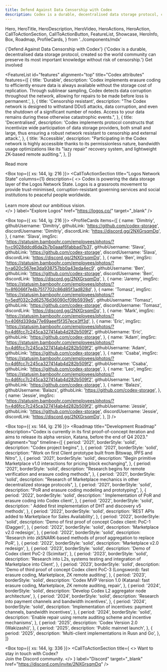 ```yaml
---
title: Defend Against Data Censorship with Codex
description: Codex is a durable, decentralised data storage protocol, created so the world community can preserve its most important knowledge without risk of censorship.
---
```


  Hero,
  HeroTitle,
  HeroDescription,
  HeroVideo,
  HeroActions,
  HeroAction,
  CallToActionSection,
  CallToActionButton,
  FeatureList,
  Showcase,
  HeroInfo,
  Box,
  Roadmap,
  ProfileCards,
} from '../components/mdx'

<Hero size="large">
  <HeroInfo>
    <HeroTitle>
      {'Defend Against Data Censorship with Codex'}
    </HeroTitle>
    <HeroDescription>
      {'Codex is a durable, decentralised data storage protocol, created so the world community can preserve its most important knowledge without risk of censorship.'} 
    </HeroDescription>
    <HeroActions>
      <HeroAction href="https://discord.gg/2NXGrsqmDq" target="_blank">
        Get involved
      </HeroAction>
    </HeroActions>
  </HeroInfo>
  <HeroVideo
    placeholderSrc="/hero/atlas02-1080x1080-placeholder.png"
    mobile={{ height: "100%", minHeight: "80vh" }}
  >
    <source src="/hero/atlas02-2048x2048-24fps-1M.mov" type='video/mp4; codecs="hvc1"' />
    <source src="/hero/atlas02-2048x2048-24fps-1M.webm" type="video/webm" />  
  </HeroVideo>
</Hero>

<FeatureList
  id="features"
  alignment="top"
  title="Codex attributes"
  features={[
    {
      title: 'Durable',
      description:
        'Codex implements erasure coding to efficiently ensure data is always available without the storage cost of replication. Through sublinear sampling, Codex detects data corruption throughout the network, allowing for repairs to be made before loss is permanent.',
    },
    {
      title: 'Censorship resistant',
      description:
        "The Codex network is designed to withstand DDoS attacks, data corruption, and even the shutdown of a significant number of nodes. Access to your data remains during these otherwise catastrophic events.",
    },
    {
      title: 'Decentralised',
      description:
        'Codex implements protocol constructs that incentivize wide participation of data storage providers, both small and large, thus ensuring a robust network resistant to censorship and external attack.',
    },
    {
      title: 'Accessible',
      description:
        "Participating in the Codex network is highly accessible thanks to its permissionless nature, bandwidth usage optimizations like its \"lazy repair\" recovery system, and lightweight ZK-based remote auditing.",
    },
  ]}
>
  <CallToActionButton variant="outlined" href="/about">
    Read more
  </CallToActionButton>
</FeatureList>

<Box top={{ xs: 144, lg: 216 }}>
  <CallToActionSection
    title="Logos Network State"
    columns={1}
    description={
      <>
        Codex is powering the data storage layer of the Logos Network State. Logos is a grassroots movement to provide trust-minimised, corruption-resistant governing services and social institutions to peaceful people worldwide.
        <br/>
        <br/>
        Learn more about our ambitious vision.  
      </>
    }
    label="Explore Logos"
    href="https://logos.co/"
    target="_blank"
  />
</Box>

<Box top={{ xs: 144, lg: 216 }}>
  <CallToActionSection
    title="Team"
    columns={1}
    description="Codex is powering the data storage layer of the Logos Network State. Logos is a grassroots movement to provide trust-minimized, corruption-resistant governing services and social institutions to peaceful people worldwide. Learn more about our ambitious vision."
    label="Explore Logos"
    href="/about/team"
    target="_self"
  />
  <ProfileCards
    items={[
      {
        name: 'Dimitriy',
        githubUsername: 'Dimitriy',
        githubLink: 'https://github.com/codex-storage',
        discordUsername: 'Dimitriy',
        discordLink: 'https://discord.gg/2NXGrsqmDq',
      },
      {
        name: 'Slava',
        imgSrc:
          'https://statusim.bamboohr.com/employees/photos/?h=c9028ddcd6da2b7b0aaaf6fabbad7b31',
        githubUsername: 'Slava',
        githubLink: 'https://github.com/codex-storage',
        discordUsername: 'Slava',
        discordLink: 'https://discord.gg/2NXGrsqmDq',
      },
      {
        name: 'Ben',
        imgSrc:
        'https://statusim.bamboohr.com/employees/photos/?h=a620c567ee3da938757bb0a43eda4ec9',
          githubUsername: 'Ben',
        githubLink: 'https://github.com/codex-storage',
        discordUsername: 'Ben',
        discordLink: 'https://discord.gg/2NXGrsqmDq',
      },
      {
        name: 'Jaremy',
        imgSrc:
          'https://statusim.bamboohr.com/employees/photos/?h=8f6066f7e4b7517702c86d85f3ad828d',
      },
      {
        name: 'Tomasz',
        imgSrc:
          'https://statusim.bamboohr.com/employees/photos/?h=5edf032c2d62576d36090cf09b5939e5',
        githubUsername: 'Tomasz',
        githubLink: 'https://github.com/codex-storage',
        discordUsername: 'Tomasz',
        discordLink: 'https://discord.gg/2NXGrsqmDq',
      },
      {
        name: 'Mark',
        imgSrc:
          'https://statusim.bamboohr.com/employees/photos/?h=406fd339da77e69aeef5f357ece3ff3d',
      },
      {
        name: 'Eric',
        imgSrc:
          'https://statusim.bamboohr.com/employees/photos/?h=4d6fcc7c245ca327414ab4d282b509f2',
        githubUsername: 'Eric',
        githubLink: 'https://github.com/codex-storage',
      },
      {
        name: 'Adam',
        imgSrc:
          'https://statusim.bamboohr.com/employees/photos/?h=4d6fcc7c245ca327414ab4d282b509f2',
        githubUsername: 'Adam',
        githubLink: 'https://github.com/codex-storage',
      },
      {
        name: 'Csaba',
        imgSrc:
          'https://statusim.bamboohr.com/employees/photos/?h=4d6fcc7c245ca327414ab4d282b509f2',
        githubUsername: 'Csaba',
        githubLink: 'https://github.com/codex-storage',
      },
      {
        name: 'Leo',
        imgSrc:
          'https://statusim.bamboohr.com/employees/photos/?h=4d6fcc7c245ca327414ab4d282b509f2',
        githubUsername: 'Leo',
        githubLink: 'https://github.com/codex-storage',
      },
      {
        name: 'Balazs',
        githubUsername: 'Balazs',
        githubLink: 'https://github.com/codex-storage',
      },
      {
        name: 'Jessie',
        imgSrc:
          'https://statusim.bamboohr.com/employees/photos/?h=4d6fcc7c245ca327414ab4d282b509f2',
        githubUsername: 'Jessie',
        githubLink: 'https://github.com/codex-storage',
        discordUsername: 'Jessie',
        discordLink: 'https://discord.gg/2NXGrsqmDq',
      },
    ]}
  />
</Box>

<Box top={{ xs: 144, lg: 216 }}>
  <Roadmap
    title="Development Roadmap"
    description="Codex is currently in its first proof-of-concept iteration and aims to release its alpha version, Katana, before the end of Q4 2023."
    alignment="top"
    timeline={[
      {
        period: '2021',
        borderStyle: 'solid',
        description: "Codex project begins",
      },
      {
        period: '2021',
        borderStyle: 'solid',
        description: "Work on first Client prototype built from Bitswap, IPFS and Nitro",
      },
      {
        period: '2021',
        borderStyle: 'solid',
        description: "Begin primitive Marketplace v1.0 interactions for pricing block exchanging",
      },
      {
        period: '2021',
        borderStyle: 'solid',
        description: "Research begins for remote verification and erasure coding methods",
      },
      {
        period: '2021',
        borderStyle: 'solid',
        description: "Research of Marketplace mechanics in other decentralized storage protocols",
      },
      {
        period: '2021',
        borderStyle: 'solid',
        description: "PoR and erasure coding modeling and prototyping",
      },
      {
        period: '2022',
        borderStyle: 'solid',
        description: ' Implementation of PoR and erasure coding into Codex client',
      },
      {
        period: '2022',
        borderStyle: 'solid',
        description: ' Added first implementation of DHT and discovery v5 methods',
      },
      {
        period: '2022',
        borderStyle: 'solid',
        description: 'REST APIs added to Marketplace for Sales Availability',
      },
      {
        period: '2022',
        borderStyle: 'solid',
        description: 'Demo of first proof of concept Codex client: PoC-1 (Dagger)',
      },
      {
        period: '2022',
        borderStyle: 'solid',
        description: 'Marketplace v2.0 redesign',
      },
      {
        period: '2022',
        borderStyle: 'solid',
        description: 'Research into zkSNARK-based methods of proof aggregation to replace PoR',
      },
      {
        period: '2022',
        borderStyle: 'solid',
        description: 'Marketplace v2.0 redesign',
      },
      {
        period: '2023',
        borderStyle: 'solid',
        description: 'Demo of Codex client PoC-2 (Scimitar)',
      },
      {
        period: '2023',
        borderStyle: 'solid',
        description: 'Research into L2s, systems testing and integration of Marketplace into Client',
      },
      {
        period: '2023',
        borderStyle: 'solid',
        description: 'Demo of third proof of concept Codex client PoC-3 (Longsword): fast erasure coding, Marketplace, ZK remote auditing',
      },
      {
        period: '2023',
        borderStyle: 'solid',
        description: 'Codex MVP Version 1.0 (Katana): fast erasure coding, Marketplace, ZK remote auditing, repair',
      },
      {
        period: '2024',
        borderStyle: 'solid',
        description: 'Develop Codex L2 aggregator node architecture',
      },
      {
        period: '2024',
        borderStyle: 'solid',
        description: 'Research into payment channels and bandwidth incentives',
      },
      {
        period: '2024',
        borderStyle: 'solid',
        description: 'Implementation of incentives: payment channels, bandwidth incentives',
      },
      {
        period: '2024',
        borderStyle: 'solid',
        description: 'Enable repair using remote auditing scheme and incentive mechanisms',
      },
      {
        period: '2025',
        description: 'Codex Version 2.0 (Wakizashi)',
      },
      {
        period: '2025',
        description: 'Public mainnet launch',
      },
      {
        period: '2025',
        description: 'Multi-client implementations in Rusn and Go',
      },
    ]}
  >
  </Roadmap>
</Box>

<Box top={{ xs: 144, lg: 336 }}>
  <CallToActionSection
    title={
      <>
        Want to stay in touch with Codex? <br/> 
        Join the Discord community.
      </>
    }
    label="Discord"
    target="_blank"
    href="https://discord.com/invite/2NXGrsqmDq"
  />
</Box>
